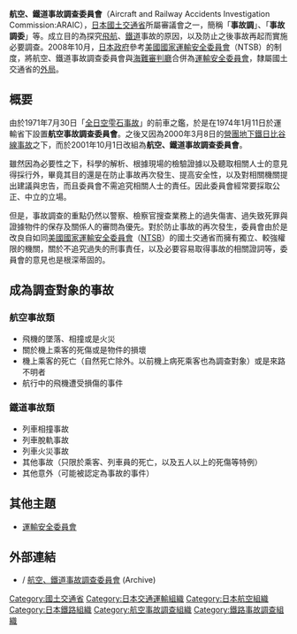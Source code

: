 '''航空、鐵道事故調查委員會'''（Aircraft and Railway Accidents Investigation Commission:ARAIC），[[日本|日本]][[國土交通省|國土交通省]]所屬審議會之一，簡稱「'''事故調'''」、「'''事故調委'''」等。成立目的為探究[[航空|飛航]]、[[鐵道|鐵道]]事故的原因，以及防止之後事故再起而實施必要調查。2008年10月，[[日本政府|日本政府]]參考[[美國|美國]][[NTSB|國家運輸安全委員會]]（NTSB）的制度，將航空、鐵道事故調查委員會與[[海難審判廳|海難審判廳]]合併為[[運輸安全委員會|運輸安全委員會]]，隸屬國土交通省的[[外局|外局]]。
==概要==
由於1971年7月30日「[[全日空58號班機|全日空雫石事故]]」的前車之鑑，於是在1974年1月11日於運輸省下設置'''航空事故調查委員會'''。之後又因為2000年3月8日的[[營團地下鐵日比谷線事故|營團地下鐵日比谷線事故]]之下，而於2001年10月1日改組為'''航空、鐵道事故調查委員會'''。

雖然因為必要性之下，科學的解析、根據現場的檢驗證據以及聽取相關人士的意見得採行外，畢竟其目的還是在防止事故再次發生、提高安全性，以及對相關機關提出建議與忠告，而且委員會不需追究相關人士的責任。因此委員會經常要採取公正、中立的立場。

但是，事故調查的重點仍然以警察、檢察官搜查業務上的過失傷害、過失致死罪與證據物件的保存及關係人的審問為優先。對於防止事故的再次發生，委員會由於是改良自如同[[美國國家運輸安全委員會|美國國家運輸安全委員會]]（[[NTSB|NTSB]]）的國土交通省而擁有獨立、較強權限的機關，關於不追究過失的刑事責任，以及必要容易取得事故的相關證詞等，委員會的意見也是根深蒂固的。
==成為調查對象的事故==
===航空事故類===
*飛機的墜落、相撞或是火災
*關於機上乘客的死傷或是物件的損壞
*機上乘客的死亡（自然死亡除外。以前機上病死乘客也為調查對象）或是來路不明者
*航行中的飛機遭受損傷的事件
===鐵道事故類===
*列車相撞事故
*列車脫軌事故
*列車火災事故
*其他事故（只限於乘客、列車員的死亡，以及五人以上的死傷等特例）
*其他意外（可能被認定為事故的事件）
==其他主題==
* [[運輸安全委員會|運輸安全委員會]]
==外部連結==
*{{ja icon}}/{{en icon}} [http://wayback.archive.org/*/http://www.mlit.go.jp/araic/ 航空、鐵道事故調查委員會] (Archive)

[[Category:國土交通省|Category:國土交通省]]
[[Category:日本交通運輸組織|Category:日本交通運輸組織]]
[[Category:日本航空組織|Category:日本航空組織]]
[[Category:日本鐵路組織|Category:日本鐵路組織]]
[[Category:航空事故調查組織|Category:航空事故調查組織]]
[[Category:鐵路事故調查組織|Category:鐵路事故調查組織]]